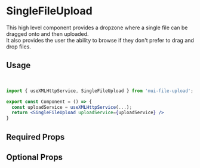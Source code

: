 
# SingleFileUpload

This high level component provides a dropzone where a single file can be dragged onto and then uploaded.<br/>
It also provides the user the ability to browse if they don't prefer to drag and drop files.

## Usage

<SampleSingleFileUpload />

<br/>

```jsx
import { useXMLHttpService, SingleFileUpload } from 'mui-file-upload';

export const Component = () => {
  const uploadService = useXMLHttpService(...);
  return <SingleFileUpload uploadService={uploadService} />
}
```

## Required Props

<RequiredProps />

## Optional Props

<OptionalProps />

